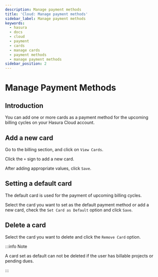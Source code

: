 ```yaml
---
description: Manage payment methods
title: 'Cloud: Manage payment methods'
sidebar_label: Manage payment methods
keywords:
  - hasura
  - docs
  - cloud
  - payment
  - cards
  - manage cards
  - payment methods
  - manage payment methods
sidebar_position: 2
---
```



# Manage Payment Methods

<ProductBadge pro />

## Introduction

You can add one or more cards as a payment method for the upcoming billing cycles on your Hasura Cloud account.

## Add a new card

Go to the billing section, and click on `View Cards`.

<Thumbnail src="/img/account-management/billing/manage_cards.png" alt="view saved cards" />

Click the `+` sign to add a new card.

<Thumbnail src="/img/account-management/billing/add_new_card.png" alt="add a new card" width="437px" />

After adding appropriate values, click `Save`.

## Setting a default card

The default card is used for the payment of upcoming billing cycles.

Select the card you want to set as the default payment method or add a new card, check the `Set Card as Default` option
and click `Save`.

<Thumbnail
  src="/img/account-management/billing/set_existing_default.png"
  alt="set an exiting card as the default card"
  width="437px"
/>

<Thumbnail
  src="/img/account-management/billing/set_new_default.png"
  alt="Add a new card as the default card"
  width="437px"
/>

## Delete a card

Select the card you want to delete and click the `Remove Card` option.

<Thumbnail src="/img/account-management/billing/delete_card.png" alt="Delete card" width="437px" />

:::info Note

A card set as default can not be deleted if the user has billable projects or pending dues.

:::
